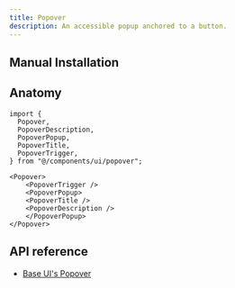 ```yaml
---
title: Popover
description: An accessible popup anchored to a button.
---
```


<ComponentPreview name="examples/popover-demo" />

## Manual Installation

<ComponentSource name="ui/popover" />

## Anatomy

```tsx
import {
  Popover,
  PopoverDescription,
  PopoverPopup,
  PopoverTitle,
  PopoverTrigger,
} from "@/components/ui/popover";
```

```tsx
<Popover>
	<PopoverTrigger />
	<PopoverPopup>
    <PopoverTitle />
    <PopoverDescription />
	</PopoverPopup>
</Popover>
```

## API reference

- [Base UI's Popover](https://base-ui.com/react/components/popover#api-reference)
